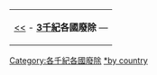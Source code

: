 {| class="toccolours" style="margin: 1em auto 1em auto"
|[[:Category:2千紀各國廢除|<<]] - '''[[3千紀|3千紀]]各國廢除'''  — 
|}
[[Category:各千紀各國廢除|Category:各千紀各國廢除]]
[[Category:3千紀廢除|*by country]]